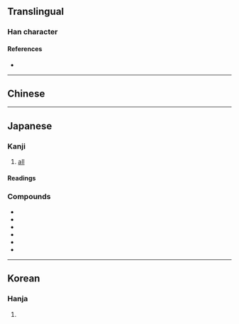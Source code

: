 {{character info/new}}
==Translingual==

===Han character===
{{Han char|rn=61|rad=心|as=08|sn=12|four=|canj=HHP|ids=⿱物心}}

====References====
* {{Han ref|kx=0392.030|dkj=10829|dj=0727.070|hdz=42311.080|uh=60E3|ud=24803}}

----

==Chinese==
{{zh-see|揔|v}}

----

==Japanese==

===Kanji===
{{ja-kanji|grade=n|rs=心08}}
# [[all]]

====Readings====
{{ja-readings
|goon=す
|kanon=そう<そう
|kun=いそが-し.い, すべ-て, ふさ-
|nanori=おさむ, さい, のぶ, みち
}}

===Compounds===
* {{ja-r|助%惣%鱈|スケ%ソウ%ダラ|[[Alaska pollock]]|pos=''{{l|mul|Gadus chalcogrammus}}'' (syn. ''{{l|mul|Theragra chalcogramma}}'')}}
* {{ja-r|惣%嫁|そう%か|[[streetwalker]]}}
* {{ja-r|惣%構|そう%がまえ|[[outermost]] [[enclosure]] of a [[castle]] or [[fortress]]}}
* {{ja-r|惣%菜|そう%さい|[[side dish]]}}
* {{ja-r|惣%社|そう%しゃ|[[shrine]] [[enshrine|enshrining]] [[several]] [[god]]s}}
* {{ja-r|惣%領|そう%りょう|[[eldest]] [[child]]; pre-ritsuryo [[official]]}}

----

==Korean==

===Hanja===
{{ko-hanja|hangeul=총|eumhun=|rv=chong|mr=ch'ong|y=chong}}

# {{defn|lang=ko|sort=心08}}